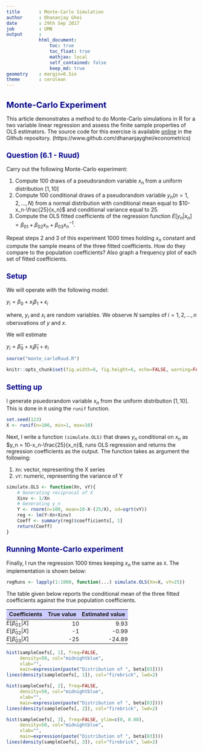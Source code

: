 ```yaml
---
title       : Monte-Carlo Simulation
author      : Dhananjay Ghei
date        : 29th Sep 2017
job         : UMN
output      :
            html_document:
                toc: true
                toc_float: true
                mathjax: local
                self_contained: false
                keep_md: true
geometry    : margin=0.5in
theme       : cerulean
---
```



<style type="text/css">

body{ /* Normal  */
   font-size: 14px;
}

h1 { /* Header 1 */
 font-size: 22px;
 color: DarkBlue;
}
h2 { /* Header 2 */
   font-size: 19px;
   color: DarkBlue;
}
td{font-size: 11pt;
   padding:0px;
   cellpadding="0";
   cellspacing="0"
}
th {font-size: 11pt;
   height: 20px;
   font-weight: bold;
   text-align: center;
   background-color:
   #ccccff;
}
table{border-spacing:
	0px;
	border-collapse:
	collapse;
}

</style>
								
# Monte-Carlo Experiment

This article demonstrates a method to do Monte-Carlo simulations in R
for a two variable linear regression and assess the finite sample
properties of OLS estimators. The source code for this exercise
is available [online](https://www.github.com/dhananjayghei/econometrics) in the
Github repository. (https://www.github.com/dhananjayghei/econometrics)

## Question (6.1 - Ruud)
Carry out the following Monte-Carlo experiment:

1. Compute 100 draws of a pseudorandom variable $x_n$ from a uniform
distribution $[1, 10]$
2. Compute 100 conditional draws of a pseudorandom variable $y_n
(n=1,2, \dots, N)$ from a normal distribution with conditional mean
equal to $10-x_n-\frac{25}{x_n}$ and conditional variance equal to 25.
3. Compute the OLS fitted coefficients of the regression function
$E[y_n | x_n] = \beta_{01} + \beta_{02} x_n + \beta_{03} x_n^{-1}$.

Repeat steps 2 and 3 of this experiment 1000 times holding $x_n$
constant and compute the sample means of the three fitted
coefficients. How do they compare to the population coefficients? Also
graph a frequency plot of each set of fitted coefficients.


## Setup
We will operate with the following model:

   $y_i = \beta_0 + x_i \beta_1 + \epsilon_i$
   
where, $y_i$ and $x_i$ are random variables. We observe $N$ samples
   of $i=1,2, \dots, n$ obersvations of $y$ and $x$.

We will estimate
   
   $y_i = \hat \beta_0 + x_i \hat \beta_1 + e_i$

```r
source("monte_carloRuud.R")
```

```r
knitr::opts_chunk$set(fig.width=8, fig.height=6, echo=FALSE, warning=FALSE, message=FALSE)
```


## Setting up
I generate psuedorandom variable $x_n$ from the uniform distribution
$[1, 10]$. This is done in ```R``` using the ```runif``` function.

```r
set.seed(123)
X <- runif(n=100, min=1, max=10)
```

Next, I write a function ```(simulate.OLS)``` that draws $y_n$ conditional on $x_n$ as
$y_n = 10-x_n-\frac{25}{x_n}$, runs OLS regression and returns the
regression coefficients as the output. The function takes as argument
the following:

1. ```Xn```: vector, representing the X series
2. ```vY```: numeric, representing the variance of Y

```r
simulate.OLS <- function(Xn, vY){
    # Generating reciprocal of X
    Xinv <- 1/Xn
    # Generating y_n
    Y <- rnorm(n=100, mean=10-X-(25/X), sd=sqrt(vY))
    reg <- lm(Y~Xn+Xinv)
    Coeff <- summary(reg)$coefficients[, 1]
    return(Coeff)
}
```

## Running Monte-Carlo experiment

Finally, I run the regression 1000 times keeping $x_n$ the same as
```X```. The implementation is shown below:

```r
regRuns <- lapply(1:1000, function(...) simulate.OLS(Xn=X, vY=25))
```

The table given below reports the conditional mean of the three fitted
coefficients against the true population coefficients.

| Coefficients           | True value | Estimated value |
|------------------------|-----------:|----------------:|
| $E[\hat \beta_{01}|X]$ |         10 |            9.93 |
| $E[\hat \beta_{02}|X]$ |         -1 |           -0.99 |
| $E[\hat \beta_{03}|X]$ |        -25 |          -24.89 |


```r
hist(sampleCoefs[, 1], freq=FALSE,
     density=50, col="midnightblue",
     xlab="",
     main=expression(paste("Distribution of ", beta[03])))
lines(density(sampleCoefs[, 1]), col="firebrick", lwd=2)
```

```r
hist(sampleCoefs[, 2], freq=FALSE,
     density=50, col="midnightblue",
     xlab="",
     main=expression(paste("Distribution of ", beta[03])))
lines(density(sampleCoefs[, 2]), col="firebrick", lwd=2)
```

```r
hist(sampleCoefs[, 3], freq=FALSE, ylim=c(0, 0.08),
     density=50, col="midnightblue",
     xlab="",
     main=expression(paste("Distribution of ", beta[03])))
lines(density(sampleCoefs[, 3]), col="firebrick", lwd=2)
```
